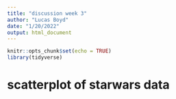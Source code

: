 ```yaml
---
title: "discussion week 3"
author: "Lucas Boyd"
date: "1/20/2022"
output: html_document
---
```


```r
knitr::opts_chunk$set(echo = TRUE)
library(tidyverse)
```


# scatterplot of starwars data 
```r

```

